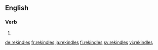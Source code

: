 ==English==

===Verb===
{{head|en|verb form}}

# {{en-third-person singular of|rekindle}}

[[de:rekindles]]
[[fr:rekindles]]
[[ja:rekindles]]
[[fi:rekindles]]
[[sv:rekindles]]
[[vi:rekindles]]